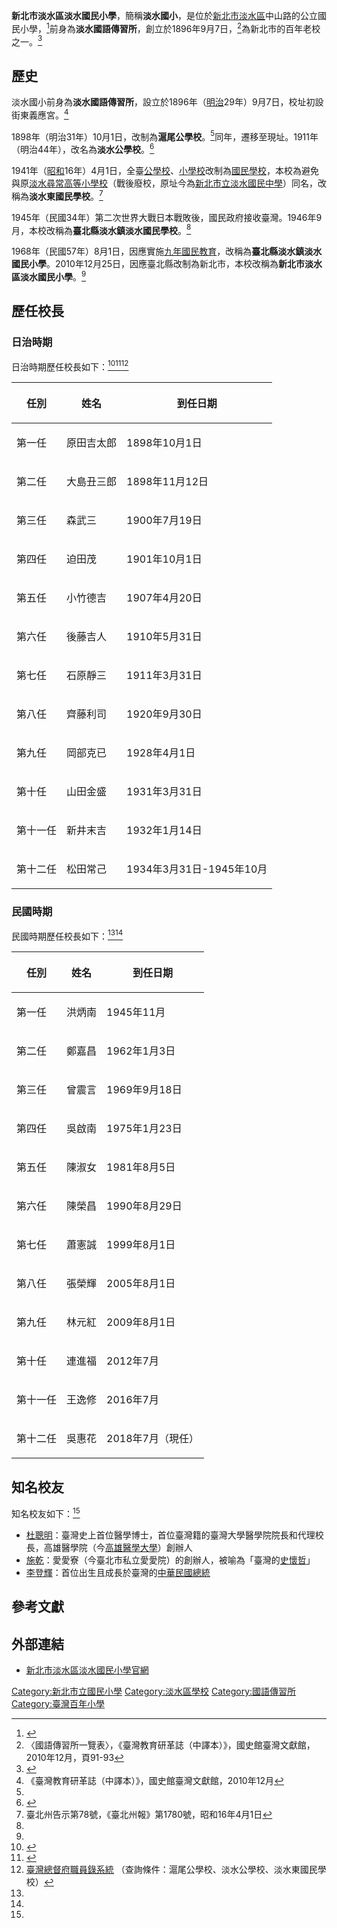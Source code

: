 {{Infobox School
|name           = 新北市淡水區淡水國民小學
|other_name     = 
|image          = 
|motto          = 
|established    = 1896年<ref name="臺灣教育研革誌-傳習所"/>
|type           = 公立國民小學
|affiliation    = 
|district       = [[新北市|新北市]][[淡水區|淡水區]]
|grades         = 小一至小六
|president      = 
|principal      = 吳惠花
|dean           = 
|faculty        = 
|staff          = 
|students       = 
|conference     = 
|colors         = 
|mascot         = 
|free_label     = 校地面積
|free_text      = 30,176[[平方公尺|平方公尺]]<ref name="國小校別概況">[http://stats.moe.gov.tw/statedu/chart.aspx?pvalue=04 《國小校別概況：108學年度學校基本資料》，教育部統計處，2019年] {{Wayback|url=http://stats.moe.gov.tw/statedu/chart.aspx?pvalue=04 |date=20201027052149 }}（查詢條件：新北市→淡水區→新北市立淡水國小）</ref>
|magazine       = 
|location       = {{flagicon|TWN}}[[新北市|新北市]][[淡水區|淡水區]]中山路160號<ref name="官網首頁"/>
|tel            = +886-2-2621-2755
|fax            = +886-2-2623-0201
|information    = 
|website        = [https://www.tsps.ntpc.edu.tw/ www.tsps.ntpc.edu.tw]
}}
'''新北市淡水區淡水國民小學'''，簡稱'''淡水國小'''，是位於[[新北市|新北市]][[淡水區|淡水區]]中山路的公立國民小學，<ref name="官網首頁">{{Cite web |url=https://www.tsps.ntpc.edu.tw/ |title=新北市淡水區淡水國民小學官網首頁 |access-date=2020-10-30 |archive-date=2020-11-02 |archive-url=https://web.archive.org/web/20201102050606/https://www.tsps.ntpc.edu.tw/ |dead-url=no }}</ref>前身為'''淡水國語傳習所'''，創立於1896年9月7日，<ref name="臺灣教育研革誌-傳習所">〈國語傳習所一覽表〉，《臺灣教育研革誌（中譯本）》，國史館臺灣文獻館，2010年12月，頁91-93</ref>為新北市的百年老校之一。<ref name="百年小學名錄">{{Cite web |url=http://school.naer.edu.tw/page.php?page_id=16 |title=《百年小學名錄：北部》，國家教育研究院百年老校網站 |access-date=2020-10-30 |archive-date=2020-10-30 |archive-url=https://web.archive.org/web/20201030042847/http://school.naer.edu.tw/page.php?page_id=16 |dead-url=no }}</ref>

==歷史==
淡水國小前身為'''淡水國語傳習所'''，設立於1896年（[[明治|明治]]29年）9月7日，校址初設街東義應宮。<ref name="臺灣教育研革誌">《臺灣教育研革誌（中譯本）》，國史館臺灣文獻館，2010年12月</ref>{{Rp|79}}

1898年（明治31年）10月1日，改制為'''滬尾公學校'''。<ref name="臺灣教育研革誌"/>{{Rp|108-109}}同年，遷移至現址。1911年（明治44年），改名為'''淡水公學校'''。<ref name="校史">{{Cite web |url=https://www.tsps.ntpc.edu.tw/p/406-1000-3794,r54.php |title=《淡小校史》，新北市淡水區淡水國民小學官網 |access-date=2020-10-30 |archive-date=2020-11-02 |archive-url=https://web.archive.org/web/20201102125144/https://www.tsps.ntpc.edu.tw/p/406-1000-3794,r54.php |dead-url=no }}</ref>

1941年（[[昭和|昭和]]16年）4月1日，全臺[[公學校|公學校]]、[[小學校_(台灣)|小學校]]改制為[[國民學校|國民學校]]，本校為避免與原[[淡水尋常高等小學校|淡水尋常高等小學校]]（戰後廢校，原址今為[[新北市立淡水國民中學|新北市立淡水國民中學]]）同名，改稱為'''淡水東國民學校'''。<ref>臺北州告示第78號，《臺北州報》第1780號，昭和16年4月1日</ref>

1945年（民國34年）第二次世界大戰日本戰敗後，國民政府接收臺灣。1946年9月，本校改稱為'''臺北縣淡水鎮淡水國民學校'''。<ref name="校史"/>

1968年（民國57年）8月1日，因應實施[[九年國民教育|九年國民教育]]，改稱為'''臺北縣淡水鎮淡水國民小學'''。2010年12月25日，因應臺北縣改制為新北市，本校改稱為'''新北市淡水區淡水國民小學'''。<ref name="校史"/>

==歷任校長==
===日治時期===
日治時期歷任校長如下：<ref name="臺灣大百科全書">{{Cite web |url=http://nrch.culture.tw/twpedia.aspx?id=29066 |title=〈新北市淡水區淡水國民小學〉，《臺灣大百科全書》，文化部 |access-date=2020-10-30 |archive-date=2020-11-05 |archive-url=https://web.archive.org/web/20201105015340/http://nrch.culture.tw/twpedia.aspx?id=29066 |dead-url=no }}</ref><ref name="110周年特刊">{{Cite web |url=http://school.naer.edu.tw/image/f0041976/f0041976.pdf |title=《淡水囝仔情：淡水國小慶祝創校110周年特刊》，台北縣淡水鎮淡水國民小學，2006年5月20日 |access-date=2020年10月30日 |archive-date=2020年11月2日 |archive-url=https://web.archive.org/web/20201102044010/http://school.naer.edu.tw/image/f0041976/f0041976.pdf |dead-url=no }}</ref>{{Rp|73}}<ref>[http://who.ith.sinica.edu.tw/s2g.action 臺灣總督府職員錄系統] {{Wayback|url=http://who.ith.sinica.edu.tw/s2g.action |date=20200129082345 }}（查詢條件：滬尾公學校、淡水公學校、淡水東國民學校）</ref>
{| class="wikitable"
|-
! 任別 !! 姓名 !! 到任日期
|-
| 第一任 || 原田吉太郎 || 1898年10月1日
|-
| 第二任 || 大島丑三郎 || 1898年11月12日
|- 
| 第三任 || 森武三 || 1900年7月19日
|-
| 第四任 || 迫田茂 || 1901年10月1日
|-
| 第五任 || 小竹德吉 || 1907年4月20日
|-
| 第六任 || 後藤吉人 || 1910年5月31日
|-
| 第七任 || 石原靜三 || 1911年3月31日
|-
| 第八任 || 齊藤利司 || 1920年9月30日
|- 
| 第九任 || 岡部克已 || 1928年4月1日
|-
| 第十任 || 山田金盛 || 1931年3月31日
|-
| 第十一任 || 新井末吉 || 1932年1月14日
|-
| 第十二任 || 松田常己 || 1934年3月31日-1945年10月
|}
 
===民國時期===
民國時期歷任校長如下：<ref name="臺灣大百科全書"/><ref name="校史"/>
{| class="wikitable"
|-
! 任別 !! 姓名 !! 到任日期
|-
| 第一任 || 洪炳南 || 1945年11月
|-
| 第二任 || 鄭嘉昌 || 1962年1月3日
|-
| 第三任 || 曾震言 || 1969年9月18日
|-
| 第四任 || 吳啟南 || 1975年1月23日
|-
| 第五任 || 陳淑女 || 1981年8月5日 
|-
| 第六任 || 陳榮昌 || 1990年8月29日
|-
| 第七任 || 蕭憲誠 || 1999年8月1日
|-
| 第八任 || 張榮輝 || 2005年8月1日
|-
| 第九任 || 林元紅 || 2009年8月1日
|-
| 第十任 || 連進福 || 2012年7月
|-
| 第十一任 || 王逸修 || 2016年7月
|-
| 第十二任 || 吳惠花 || 2018年7月（現任）
|}

==知名校友==
知名校友如下：<ref name="110周年特刊"/>{{Rp|76-77}}
*[[杜聰明|杜聰明]]：臺灣史上首位醫學博士，首位臺灣籍的臺灣大學醫學院院長和代理校長，高雄醫學院（今[[高雄醫學大學|高雄醫學大學]]）創辦人
*[[施乾|施乾]]：愛愛寮（今臺北市私立愛愛院）的創辦人，被喻為「臺灣的[[史懷哲|史懷哲]]」
*[[李登輝|李登輝]]：首位出生且成長於臺灣的[[中華民國總統|中華民國總統]]

==參考文獻==
{{reflist}}

==外部連結==
* [https://www.tsps.ntpc.edu.tw/ 新北市淡水區淡水國民小學官網] {{Wayback|url=https://www.tsps.ntpc.edu.tw/ |date=20201102050606 }} 

{{新北市國民中小學}}
[[Category:新北市立國民小學|Category:新北市立國民小學]]
[[Category:淡水區學校|Category:淡水區學校]]
[[Category:國語傳習所|Category:國語傳習所]]
[[Category:臺灣百年小學|Category:臺灣百年小學]]
